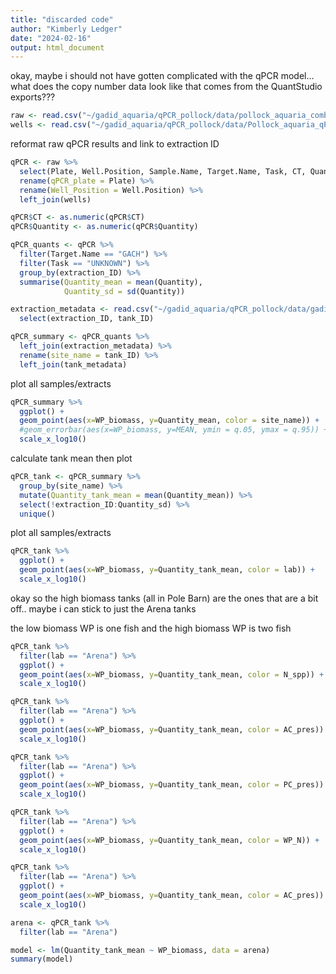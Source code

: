 ```yaml
---
title: "discarded code"
author: "Kimberly Ledger"
date: "2024-02-16"
output: html_document
---
```






okay, maybe i should not have gotten complicated with the qPCR model... what does the copy number data look like that comes from the QuantStudio exports??? 

```r
raw <- read.csv("~/gadid_aquaria/qPCR_pollock/data/pollock_aquaria_combined_raw_qPCR.csv")
wells <- read.csv("~/gadid_aquaria/qPCR_pollock/data/Pollock_aquaria_qPCR_well_position.csv")
```


reformat raw qPCR results and link to extraction ID
```r
qPCR <- raw %>%
  select(Plate, Well.Position, Sample.Name, Target.Name, Task, CT, Quantity) %>%
  rename(qPCR_plate = Plate) %>%
  rename(Well_Position = Well.Position) %>%
  left_join(wells)

qPCR$CT <- as.numeric(qPCR$CT)
qPCR$Quantity <- as.numeric(qPCR$Quantity)
```

```r
qPCR_quants <- qPCR %>%
  filter(Target.Name == "GACH") %>%
  filter(Task == "UNKNOWN") %>%
  group_by(extraction_ID) %>%
  summarise(Quantity_mean = mean(Quantity),
            Quantity_sd = sd(Quantity))
```

```r
extraction_metadata <- read.csv("~/gadid_aquaria/qPCR_pollock/data/gadid_aquaria_metadata_qPCR.csv") %>%
  select(extraction_ID, tank_ID)
```

```r
qPCR_summary <- qPCR_quants %>%
  left_join(extraction_metadata) %>%
  rename(site_name = tank_ID) %>%
  left_join(tank_metadata)
```

plot all samples/extracts
```r
qPCR_summary %>%
  ggplot() + 
  geom_point(aes(x=WP_biomass, y=Quantity_mean, color = site_name)) + 
  #geom_errorbar(aes(x=WP_biomass, y=MEAN, ymin = q.05, ymax = q.95)) + 
  scale_x_log10()
```

calculate tank mean then plot 
```r
qPCR_tank <- qPCR_summary %>%
  group_by(site_name) %>%
  mutate(Quantity_tank_mean = mean(Quantity_mean)) %>%
  select(!extraction_ID:Quantity_sd) %>%
  unique()
```

plot all samples/extracts
```r
qPCR_tank %>%
  ggplot() + 
  geom_point(aes(x=WP_biomass, y=Quantity_tank_mean, color = lab)) + 
  scale_x_log10()
```

okay so the high biomass tanks (all in Pole Barn) are the ones that are a bit off.. maybe i can stick to just the Arena tanks 


the low biomass WP is one fish and the high biomass WP is two fish 

```r
qPCR_tank %>%
  filter(lab == "Arena") %>%
  ggplot() + 
  geom_point(aes(x=WP_biomass, y=Quantity_tank_mean, color = N_spp)) + 
  scale_x_log10()
```

```r
qPCR_tank %>%
  filter(lab == "Arena") %>%
  ggplot() + 
  geom_point(aes(x=WP_biomass, y=Quantity_tank_mean, color = AC_pres)) + 
  scale_x_log10()
```

```r
qPCR_tank %>%
  filter(lab == "Arena") %>%
  ggplot() + 
  geom_point(aes(x=WP_biomass, y=Quantity_tank_mean, color = PC_pres)) + 
  scale_x_log10()
```

```r
qPCR_tank %>%
  filter(lab == "Arena") %>%
  ggplot() + 
  geom_point(aes(x=WP_biomass, y=Quantity_tank_mean, color = WP_N)) + 
  scale_x_log10()
```

```r
qPCR_tank %>%
  filter(lab == "Arena") %>%
  ggplot() + 
  geom_point(aes(x=WP_biomass, y=Quantity_tank_mean, color = AC_pres)) + 
  scale_x_log10()
```



```r
arena <- qPCR_tank %>%
  filter(lab == "Arena")

model <- lm(Quantity_tank_mean ~ WP_biomass, data = arena)
summary(model)
```


